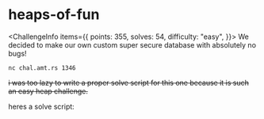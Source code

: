 
# heaps-of-fun

<ChallengeInfo items={{
    points: 355,
    solves: 54,
    difficulty: "easy",
}}>
We decided to make our own custom super secure database with absolutely no bugs!

`nc chal.amt.rs 1346`
</ChallengeInfo>

~~i was too lazy to write a proper solve script for this one because it is such an easy heap challenge.~~

heres a solve script:
```py path="exploit/solve.py" open
```